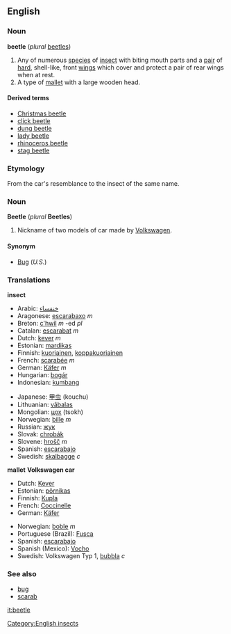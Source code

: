 ==English==
===Noun===
{{wikipedia}}
'''beetle''' (''plural'' [[beetles]])
#Any of numerous [[species]] of [[insect]] with biting mouth parts and a [[pair]] of [[hard]], shell-like, front [[wing]]s which cover and protect a pair of rear wings when at rest.
#A type of [[mallet]] with a large wooden head.

====Derived terms====
*[[Christmas beetle]]
*[[click beetle]]
*[[dung beetle]]
*[[lady beetle]]
*[[rhinoceros beetle]]
*[[stag beetle]]

===Etymology===
From the car's resemblance to the insect of the same name.

===Noun===
{{wikipediapar|Volkswagen Beetle}}
'''Beetle''' (''plural'' '''Beetles''')
#Nickname of two models of car made by [[Volkswagen]].

====Synonym====
*[[Bug]] (''U.S.'')

===Translations===
'''insect'''
{{top}}
*Arabic: [[خنفساء]]
*Aragonese: [[escarabaxo]] ''m''
*Breton: [[c'hwil]] ''m'' -ed ''pl''
*Catalan: [[escarabat]] ''m''
*Dutch: [[kever]] ''m''
*Estonian: [[mardikas]]
*Finnish: [[kuoriainen]], [[koppakuoriainen]]
*French: [[scarabée]] ''m''
*German: [[Käfer]] ''m''
*Hungarian: [[bogár]]
*Indonesian: [[kumbang]]
{{mid}}
*Japanese: [[甲虫]] (kouchu)
*Lithuanian: [[vãbalas]]
*Mongolian: [[цох]] (tsokh)
*Norwegian: [[bille]] ''m''
*Russian: [[жук]]
*Slovak: [[chrobák]]
*Slovene: [[hrošč]] ''m''
*Spanish: [[escarabajo]]
*Swedish: [[skalbagge]] ''c''
{{bottom}}
'''mallet'''
{{top}}
{{mid}}
{{bottom}}
'''Volkswagen car'''
{{top}}
*Dutch: [[Kever]]
*Estonian: [[põrnikas]]
*Finnish: [[Kupla]]
*French: [[Coccinelle]]
*German: [[Käfer]]
{{mid}}
*Norwegian: [[boble]] ''m''
*Portuguese (Brazil): [[Fusca]]
*Spanish: [[escarabajo]]
*Spanish (Mexico): [[Vocho]]
*Swedish: Volkswagen Typ 1, [[bubbla]] ''c'' <!--"bubbla" to be confirmed-->
{{bottom}}

===See also===
*[[bug]]
*[[scarab]]

[[Category:English insects]]
[[it:beetle]]